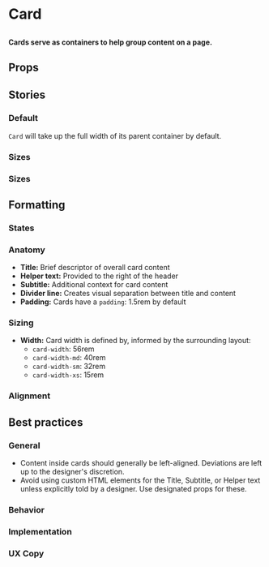 
# Card

##

<h4>
	Cards serve as containers to help group content on a page.
</h4>

<Canvas>
  <Story id="components-card--default" />
</Canvas>


## Props

<ArgsTable of={Card} />

## Stories

### Default

`Card` will take up the full width of its parent container by default.

<Canvas>
  <Story id="components-card--default" />
</Canvas>

### Sizes

<Canvas>
  <Story id="components-card--sizes" />
</Canvas>

### Sizes

<Canvas>
  <Story id="components-card--loading" />
</Canvas>

## Formatting

### States

### Anatomy

- **Title:** Brief descriptor of overall card content
- **Helper text:** Provided to the right of the header
- **Subtitle:** Additional context for card content
- **Divider line:** Creates visual separation between title and content
- **Padding:** Cards have a `padding`: 1.5rem by default

### Sizing

- **Width:** Card width is defined by, informed by the surrounding layout:
	- `card-width`: 56rem
	- `card-width-md`: 40rem
	- `card-width-sm`: 32rem
	- `card-width-xs`: 15rem

### Alignment


## Best practices

### General

- Content inside cards should generally be left-aligned. Deviations are left up to the designer's discretion.
- Avoid using custom HTML elements for the Title, Subtitle, or Helper text unless explicitly told by a designer. Use designated props for these.

### Behavior

### Implementation

### UX Copy
